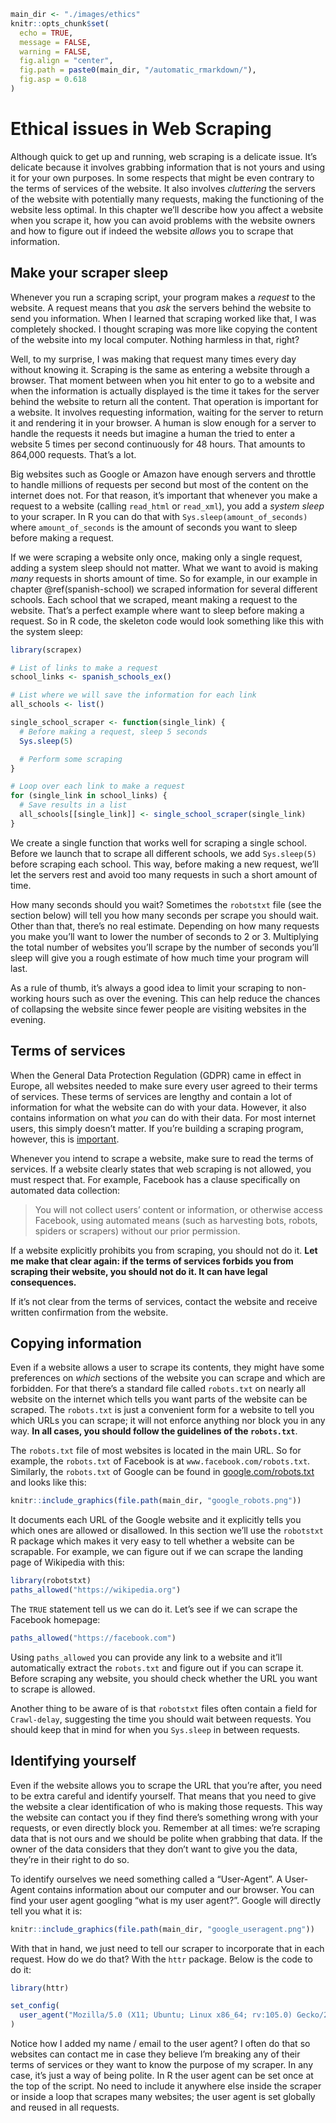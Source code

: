 ```r
main_dir <- "./images/ethics"
knitr::opts_chunk$set(
  echo = TRUE,
  message = FALSE,
  warning = FALSE,
  fig.align = "center",
  fig.path = paste0(main_dir, "/automatic_rmarkdown/"),
  fig.asp = 0.618
)

```

# Ethical issues in Web Scraping

Although quick to get up and running, web scraping is a delicate issue. It's delicate because it involves grabbing information that is not yours and using it for your own purposes. In some respects that might be even contrary to the terms of services of the website. It also involves *cluttering* the servers of the website with potentially many requests, making the functioning of the website less optimal. In this chapter we'll describe how you affect a website when you scrape it, how you can avoid problems with the website owners and how to figure out if indeed the website *allows* you to scrape that information.


## Make your scraper sleep

Whenever you run a scraping script, your program makes a *request* to the website. A request means that you *ask* the servers behind the website to send you information. When I learned that scraping worked like that, I was completely shocked. I thought scraping was more like copying the content of the website into my local computer. Nothing harmless in that, right?

Well, to my surprise, I was making that request many times every day without knowing it. Scraping is the same as entering a website through a browser. That moment between when you hit enter to go to a website and when the information is actually displayed is the time it takes for the server behind the website to return all the content. That operation is important for a website. It involves requesting information, waiting for the server to return it and rendering it in your browser. A human is slow enough for a server to handle the requests it needs but imagine a human the tried to enter a website 5 times per second continuously for 48 hours. That amounts to 864,000 requests. That's a lot.

Big websites such as Google or Amazon have enough servers and throttle to handle millions of requests per second but most of the content on the internet does not. For that reason, it's important that whenever you make a request to a website (calling `read_html` or `read_xml`), you add a *system sleep* to your scraper. In R you can do that with `Sys.sleep(amount_of_seconds)` where `amount_of_seconds` is the amount of seconds you want to sleep before making a request. 

If we were scraping a website only once, making only a single request, adding a system sleep should not matter. What we want to avoid is making *many* requests in shorts amount of time. So for example, in our example in chapter \@ref(spanish-school) we scraped information for several different schools. Each school that we scraped, meant making a request to the website. That's a perfect example where want to sleep before making a request. So in R code, the skeleton code would look something like this with the system sleep:

```r
library(scrapex)

# List of links to make a request
school_links <- spanish_schools_ex()

# List where we will save the information for each link
all_schools <- list()

single_school_scraper <- function(single_link) {
  # Before making a request, sleep 5 seconds
  Sys.sleep(5)

  # Perform some scraping
}

# Loop over each link to make a request
for (single_link in school_links) {
  # Save results in a list
  all_schools[[single_link]] <- single_school_scraper(single_link)
}
```

We create a single function that works well for scraping a single school. Before we launch that to scrape all different schools, we add `Sys.sleep(5)` before scraping each school. This way, before making a new request, we'll let the servers rest and avoid too many requests in such a short amount of time.

How many seconds should you wait? Sometimes the `robotstxt` file (see the section below) will tell you how many seconds per scrape you should wait. Other than that, there's no real estimate. Depending on how many requests you make you'll want to lower the number of seconds to 2 or 3. Multiplying the total number of websites you'll scrape by the number of seconds you'll sleep will give you a rough estimate of how much time your program will last. 

As a rule of thumb, it's always a good idea to limit your scraping to non-working hours such as over the evening. This can help reduce the chances of collapsing the website since fewer people are visiting websites in the evening.

## Terms of services

When the General Data Protection Regulation (GDPR) came in effect in Europe, all websites needed to make sure every user agreed to their terms of services. These terms of services are lengthy and contain a lot of information for what the website can do with your data. However, it also contains information on what *you* can do with their data. For most internet users, this simply doesn't matter. If you're building a scraping program, however, this is [important](https://12ft.io/proxy?q=http://fortune.com/2016/05/18/okcupid-data-research).

Whenever you intend to scrape a website, make sure to read the terms of services. If a website clearly states that web scraping is not allowed, you must respect that. For example, Facebook has a clause specifically on automated data collection:

>  You will not collect users' content or information, or otherwise access Facebook, using automated means (such as harvesting bots, robots, spiders or scrapers) without our prior permission.

If a website explicitly prohibits you from scraping, you should not do it. **Let me make that clear again: if the terms of services forbids you from scraping their website, you should not do it. It can have legal consequences.**

If it's not clear from the terms of services, contact the website and receive written confirmation from the website.

## Copying information

Even if a website allows a user to scrape its contents, they might have some preferences on *which* sections of the website you can scrape and which are forbidden. For that there's a standard file called `robots.txt` on nearly all website on the internet which tells you want parts of the website can be scraped. The `robots.txt` is just a convenient form for a website to tell you which URLs you can scrape; it will not enforce anything nor block you in any way. **In all cases, you should follow the guidelines of the `robots.txt`**.

The `robots.txt` file of most websites is located in the main URL. So for example, the `robots.txt` of Facebook is at `www.facebook.com/robots.txt`. Similarly, the `robots.txt` of Google can be found in [google.com/robots.txt](google.com/robots.txt) and looks like this:

```r
knitr::include_graphics(file.path(main_dir, "google_robots.png"))
```

It documents each URL of the Google website and it explicitly tells you which ones are allowed or disallowed. In this section we'll use the `robotstxt` R package which makes it very easy to tell whether a website can be scrapable. For example, we can figure out if we can scrape the landing page of Wikipedia with this:

```r
library(robotstxt)
paths_allowed("https://wikipedia.org")
```

The `TRUE` statement tell us we can do it. Let's see if we can scrape the Facebook homepage:

```r
paths_allowed("https://facebook.com")
```

Using `paths_allowed` you can provide any link to a website and it'll automatically extract the `robots.txt` and figure out if you can scrape it. Before scraping any website, you should check whether the URL you want to scrape is allowed.

Another thing to be aware of is that `robotstxt` files often contain a field for `Crawl-delay`, suggesting the time you should wait between requests. You should keep that in mind for when you `Sys.sleep` in between requests.

## Identifying yourself

Even if the website allows you to scrape the URL that you're after, you need to be extra careful and identify yourself. That means that you need to give the website a clear identification of who is making those requests. This way the website can contact you if they find there's something wrong with your requests, or even directly block you. Remember at all times: we're scraping data that is not ours and we should be polite when grabbing that data. If the owner of the data considers that they don't want to give you the data, they're in their right to do so.

To identify ourselves we need something called a "User-Agent". A User-Agent contains information about our computer and our browser. You can find your user agent googling "what is my user agent?". Google will directly tell you what it is:

```r
knitr::include_graphics(file.path(main_dir, "google_useragent.png"))
```

With that in hand, we just need to tell our scraper to incorporate that in each request. How do we do that? With the `httr` package. Below is the code to do it:

```r
library(httr)

set_config(
  user_agent("Mozilla/5.0 (X11; Ubuntu; Linux x86_64; rv:105.0) Gecko/20100101 Firefox/105.0; Jorge Cimentada / cimentadaj@gmail.com")
)
```

Notice how I added my name / email to the user agent? I often do that so websites can contact me in case they believe I'm breaking any of their terms of services or they want to know the purpose of my scraper. In any case, it's just a way of being polite. In R the user agent can be set once at the top of the script. No need to include it anywhere else inside the scraper or inside a loop that scrapes many websites; the user agent is set globally and reused in all requests.

